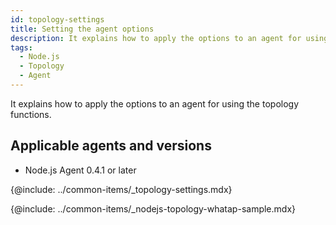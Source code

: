 ```yaml
---
id: topology-settings
title: Setting the agent options
description: It explains how to apply the options to an agent for using the topology functions.
tags:
  - Node.js
  - Topology
  - Agent
---
```


It explains how to apply the options to an agent for using the topology functions.

## Applicable agents and versions

<!-- Java 에이전트 1.7.1 버전 이상 -->

-   Node.js Agent 0.4.1 or later

{@include: ../common-items/_topology-settings.mdx}  

<!-- {@include: ../common-items/_java-topology-whatap-sample.mdx} -->

{@include: ../common-items/_nodejs-topology-whatap-sample.mdx} 
